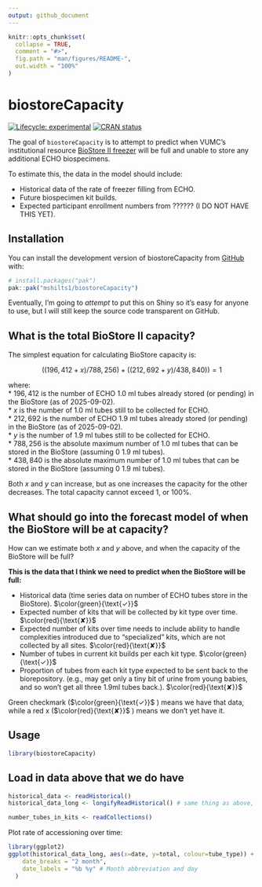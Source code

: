 ```yaml
---
output: github_document
---
```


<!-- README.md is generated from README.Rmd. Please edit that file -->

```r
knitr::opts_chunk$set(
  collapse = TRUE,
  comment = "#>",
  fig.path = "man/figures/README-",
  out.width = "100%"
)
```

# biostoreCapacity

<!-- badges: start -->
[![Lifecycle: experimental](https://img.shields.io/badge/lifecycle-experimental-orange.svg)](https://lifecycle.r-lib.org/articles/stages.html#experimental)
[![CRAN status](https://www.r-pkg.org/badges/version/biostoreCapacity)](https://CRAN.R-project.org/package=biostoreCapacity)
<!-- badges: end -->

The goal of `biostoreCapacity` is to attempt to predict when VUMC's institutional resource [BioStore II freezer](https://www.vumc.org/oor/index.php/vumc-biospecimen-storage) will be full and unable to store any additional ECHO biospecimens.    

To estimate this, the data in the model should include:    

* Historical data of the rate of freezer filling from ECHO.   
* Future biospecimen kit builds.   
* Expected participant enrollment numbers from ?????? (I DO NOT HAVE THIS YET).   

## Installation

You can install the development version of biostoreCapacity from [GitHub](https://github.com/) with:

``` r
# install.packages("pak")
pak::pak("mshilts1/biostoreCapacity")
```

Eventually, I'm going to *attempt* to put this on Shiny so it's easy for anyone to use, but I will still keep the source code transparent on GitHub.   

## What is the total BioStore II capacity?

The simplest equation for calculating BioStore capacity is:    

<center>$((196,412 + x)/788,256) + ((212,692 + y)/438,840)) = 1$</center>

where:    
* $196,412$ is the number of ECHO 1.0 ml tubes already stored (or pending) in the BioStore (as of 2025-09-02).   
* $x$ is the number of 1.0 ml tubes still to be collected for ECHO.    
* $212,692$ is the number of ECHO 1.9 ml tubes already stored (or pending) in the BioStore (as of 2025-09-02).    
* $y$ is the number of 1.9 ml tubes still to be collected for ECHO.     
* $788,256$ is the absolute maximum number of 1.0 ml tubes that can be stored in the BioStore (assuming 0 1.9 ml tubes).     
* $438,840$ is the absolute maximum number of 1.0 ml tubes that can be stored in the BioStore (assuming 0 1.9 ml tubes).

Both $x$ and $y$ can increase, but as one increases the capacity for the other decreases. The total capacity cannot exceed 1, or 100%.

## What should go into the forecast model of when the BioStore will be at capacity?

How can we estimate both $x$ and $y$ above, and when the capacity of the BioStore will be full?    

**This is the data that I think we need to predict when the BioStore will be full:**     

* Historical data (time series data on number of ECHO tubes store in the BioStore). $\color{green}{\text{✓}}$  
* Expected number of kits that will be collected by kit type over time. $\color{red}{\text{✘}}$   
* Expected number of kits over time needs to include ability to handle complexities introduced due to "specialized" kits, which are not collected by all sites. $\color{red}{\text{✘}}$
* Number of tubes in current kit builds per each kit type. $\color{green}{\text{✓}}$  
* Proportion of tubes from each kit type expected to be sent back to the biorepository. (e.g., may get only a tiny bit of urine from young babies, and so won't get all three 1.9ml tubes back.). $\color{red}{\text{✘}}$  
 
Green checkmark ($\color{green}{\text{✓}}$ ) means we have that data, while a red x ($\color{red}{\text{✘}}$ ) means we don't yet have it.


## Usage


```r
library(biostoreCapacity)
```

## Load in data above that we do have

```r
historical_data <- readHistorical()
historical_data_long <- longifyReadHistorical() # same thing as above, but in "long" format for easier plotting

number_tubes_in_kits <- readCollections()
```

Plot rate of accessioning over time:

```r
library(ggplot2)
ggplot(historical_data_long, aes(x=date, y=total, colour=tube_type)) + geom_point() + geom_smooth() + theme_bw() + ylab("Cumulative Tubes Submitted to BioStore") + ylab("") + scale_x_date(
    date_breaks = "2 month",
    date_labels = "%b %y" # Month abbreviation and day
  )
```
